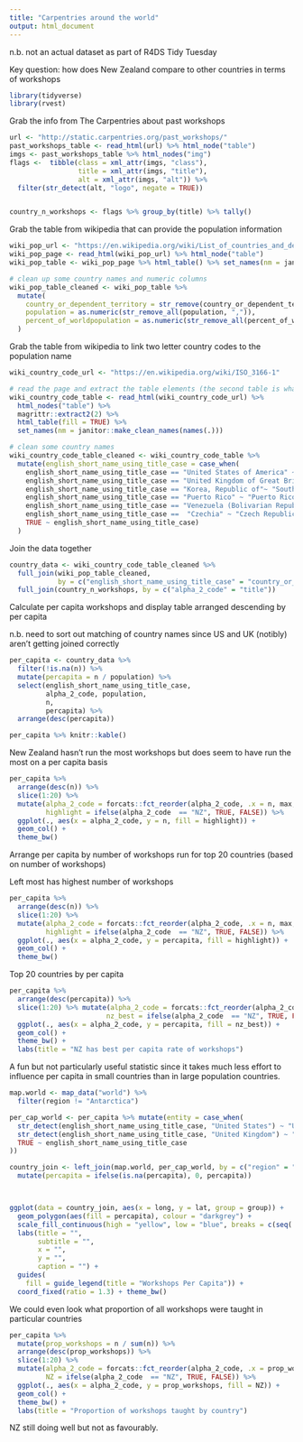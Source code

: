 ```yaml
---
title: "Carpentries around the world"
output: html_document
---
```


n.b. not an actual dataset as part of R4DS Tidy Tuesday

Key question: how does New Zealand compare to other countries in terms of workshops


```r
library(tidyverse)
library(rvest)
```


Grab the info from The Carpentries about past workshops
```r
url <- "http://static.carpentries.org/past_workshops/"
past_workshops_table <- read_html(url) %>% html_node("table")
imgs <- past_workshops_table %>% html_nodes("img")
flags <-  tibble(class = xml_attr(imgs, "class"),
                 title = xml_attr(imgs, "title"),
                 alt = xml_attr(imgs, "alt")) %>%
  filter(str_detect(alt, "logo", negate = TRUE))


country_n_workshops <- flags %>% group_by(title) %>% tally()
```



Grab the table from wikipedia that can provide the population information
```r
wiki_pop_url <- "https://en.wikipedia.org/wiki/List_of_countries_and_dependencies_by_population"
wiki_pop_page <- read_html(wiki_pop_url) %>% html_node("table")
wiki_pop_table <- wiki_pop_page %>% html_table() %>% set_names(nm = janitor::make_clean_names(names(.)))

# clean up some country names and numeric columns
wiki_pop_table_cleaned <- wiki_pop_table %>%
  mutate(
    country_or_dependent_territory = str_remove(country_or_dependent_territory, "\\[Note [0-9]+\\]"),
    population = as.numeric(str_remove_all(population, ",")),
    percent_of_worldpopulation = as.numeric(str_remove_all(percent_of_worldpopulation, "%"))
  )
```

Grab the table from wikipedia to link two letter country codes to the population name
```r
wiki_country_code_url <- "https://en.wikipedia.org/wiki/ISO_3166-1"

# read the page and extract the table elements (the second table is what we want)
wiki_country_code_table <- read_html(wiki_country_code_url) %>%
  html_nodes("table") %>%
  magrittr::extract2(2) %>%
  html_table(fill = TRUE) %>%
  set_names(nm = janitor::make_clean_names(names(.)))

# clean some country names
wiki_country_code_table_cleaned <- wiki_country_code_table %>%
  mutate(english_short_name_using_title_case = case_when(
    english_short_name_using_title_case == "United States of America" ~ "United States",
    english_short_name_using_title_case == "United Kingdom of Great Britain and Northern Ireland" ~ "United Kingdom",
    english_short_name_using_title_case == "Korea, Republic of"~ "South Korea",
    english_short_name_using_title_case == "Puerto Rico" ~ "Puerto Rico (U.S.)",
    english_short_name_using_title_case == "Venezuela (Bolivarian Republic of)" ~ "Venezuela",
    english_short_name_using_title_case ==  "Czechia" ~ "Czech Republic",
    TRUE ~ english_short_name_using_title_case)
  )
```


Join the data together
```r
country_data <- wiki_country_code_table_cleaned %>%
  full_join(wiki_pop_table_cleaned,
            by = c("english_short_name_using_title_case" = "country_or_dependent_territory")) %>%
  full_join(country_n_workshops, by = c("alpha_2_code" = "title"))
```

Calculate per capita workshops and display table arranged descending by per capita

n.b. need to sort out matching of country names since US and UK (notibly) aren't getting joined correctly
```r
per_capita <- country_data %>%
  filter(!is.na(n)) %>%
  mutate(percapita = n / population) %>%
  select(english_short_name_using_title_case,
         alpha_2_code, population,
         n,
         percapita) %>%
  arrange(desc(percapita))

per_capita %>% knitr::kable()
```


New Zealand hasn't run the most workshops but does seem to have run the most on a per capita basis

```r
per_capita %>%
  arrange(desc(n)) %>%
  slice(1:20) %>%
  mutate(alpha_2_code = forcats::fct_reorder(alpha_2_code, .x = n, max, .desc = TRUE),
         highlight = ifelse(alpha_2_code  == "NZ", TRUE, FALSE)) %>%
  ggplot(., aes(x = alpha_2_code, y = n, fill = highlight)) +
  geom_col() +
  theme_bw()
```

Arrange per capita by number of workshops run for top 20 countries (based on number of workshops)

Left most has highest number of workshops
```r
per_capita %>%
  arrange(desc(n)) %>%
  slice(1:20) %>%
  mutate(alpha_2_code = forcats::fct_reorder(alpha_2_code, .x = n, max, .desc = TRUE),
         highlight = ifelse(alpha_2_code  == "NZ", TRUE, FALSE)) %>%
  ggplot(., aes(x = alpha_2_code, y = percapita, fill = highlight)) +
  geom_col() +
  theme_bw()
```


Top 20 countries by per capita
```r
per_capita %>%
  arrange(desc(percapita)) %>%
  slice(1:20) %>% mutate(alpha_2_code = forcats::fct_reorder(alpha_2_code, .x = percapita, mean, .desc = TRUE),
                        nz_best = ifelse(alpha_2_code  == "NZ", TRUE, FALSE)) %>%
  ggplot(., aes(x = alpha_2_code, y = percapita, fill = nz_best)) +
  geom_col() +
  theme_bw() +
  labs(title = "NZ has best per capita rate of workshops")
```

A fun but not particularly useful statistic since it takes much less effort to influence per capita in small countries than in large population countries.


```r
map.world <- map_data("world") %>%
  filter(region != "Antarctica")

per_cap_world <- per_capita %>% mutate(entity = case_when(
  str_detect(english_short_name_using_title_case, "United States") ~ "USA",
  str_detect(english_short_name_using_title_case, "United Kingdom") ~ "UK",
  TRUE ~ english_short_name_using_title_case
))

country_join <- left_join(map.world, per_cap_world, by = c("region" = "entity")) %>%
  mutate(percapita = ifelse(is.na(percapita), 0, percapita))



ggplot(data = country_join, aes(x = long, y = lat, group = group)) +
  geom_polygon(aes(fill = percapita), colour = "darkgrey") +
  scale_fill_continuous(high = "yellow", low = "blue", breaks = c(seq( 1e-5, 1e-7, length.out = 7  ), 0)) +
  labs(title = "",
       subtitle = "",
       x = "",
       y = "",
       caption = "") +
  guides(
    fill = guide_legend(title = "Workshops Per Capita")) +
  coord_fixed(ratio = 1.3) + theme_bw()

```

We could even look what proportion of all workshops were taught in particular countries
```r
per_capita %>%
  mutate(prop_workshops = n / sum(n)) %>%
  arrange(desc(prop_workshops)) %>%
  slice(1:20) %>%
  mutate(alpha_2_code = forcats::fct_reorder(alpha_2_code, .x = prop_workshops, max, .desc = TRUE),
         NZ = ifelse(alpha_2_code  == "NZ", TRUE, FALSE)) %>%
  ggplot(., aes(x = alpha_2_code, y = prop_workshops, fill = NZ)) +
  geom_col() +
  theme_bw() +
  labs(title = "Proportion of workshops taught by country")
```

NZ still doing well but not as favourably.
